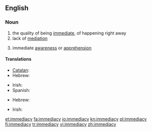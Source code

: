 ==English==
===Noun===
{{en-noun|immediacies}}
# the quality of being [[immediate]], of happening right away
# lack of [[mediation]]
# {{philosophy}} immediate [[awareness]] or [[apprehension]]

====Translations====
{{trans-top|the quality of being immediate}}
* [[Catalan]]: {{t-|ca|immediatesa|f}}
* Hebrew: {{t-|he|מיידיות|f|tr=miyadiyút}}
{{trans-mid}}
* Irish: {{t-|ga|neasacht|f}}
* Spanish: {{t-|es|inmediatez|f}}
{{trans-bottom}}

{{trans-top|lack of mediation}}
* Hebrew: {{t-|he|אי-אמצעיות|f|tr=í-emtza'iyút}}
{{trans-mid}}
{{trans-bottom}}

{{trans-top|philosophy: immediate awareness or apprehension}}
* Irish: {{t|ga|neamh-mheánacht|f}}
{{trans-mid}}
{{trans-bottom}}

[[et:immediacy]]
[[fa:immediacy]]
[[io:immediacy]]
[[kn:immediacy]]
[[pl:immediacy]]
[[fi:immediacy]]
[[tr:immediacy]]
[[vi:immediacy]]
[[zh:immediacy]]